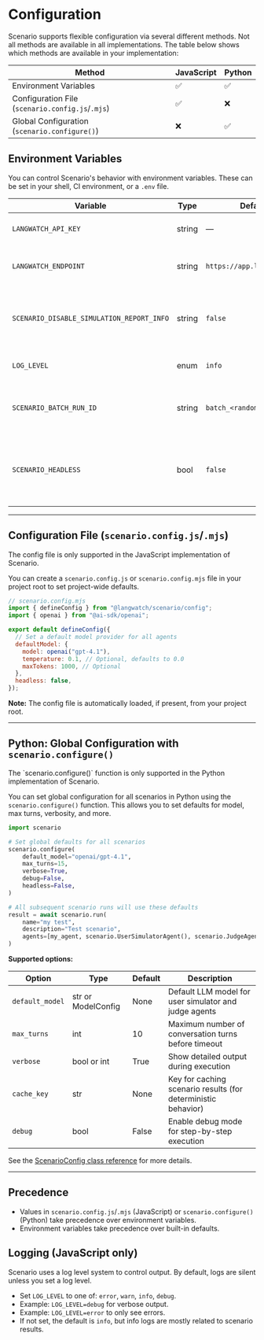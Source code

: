 
# Configuration

Scenario supports flexible configuration via several different methods. Not all methods are available in all implementations. The table below shows which methods are available in your implementation:

| Method                                           | JavaScript | Python |
| ------------------------------------------------ | ---------- | ------ |
| Environment Variables                            | ✅         | ✅     |
| Configuration File (`scenario.config.js`/`.mjs`) | ✅         | ❌     |
| Global Configuration (`scenario.configure()`)    | ❌         | ✅     |

## Environment Variables

You can control Scenario's behavior with environment variables. These can be set in your shell, CI environment, or a `.env` file.

| Variable                                  | Type   | Default                    | Description                                                          | JavaScript | Python |
| ----------------------------------------- | ------ | -------------------------- | -------------------------------------------------------------------- | ---------- | ------ |
| `LANGWATCH_API_KEY`                       | string | —                          | API key for LangWatch reporting.                                     | ✅         | ✅     |
| `LANGWATCH_ENDPOINT`                      | string | `https://app.langwatch.ai` | Endpoint for LangWatch reporting.                                    | ✅         | ✅     |
| `SCENARIO_DISABLE_SIMULATION_REPORT_INFO` | string | `false`                    | If set (to any value), disables simulation report info **messages**. | ✅         | ❌     |
| `LOG_LEVEL`                               | enum   | `info`                     | Log level: `error`, `warn`, `info`, `debug`.                         | ✅         | ❌     |
| `SCENARIO_BATCH_RUN_ID`                   | string | `batch_<random_id>`        | Unique ID for a batch of scenario runs (useful for CI).              | ✅         | ❌     |
| `SCENARIO_HEADLESS`                       | bool   | `false`                    | Disables opening the browser window when scenario starts.            | ✅         | ✅     |

---

## Configuration File (`scenario.config.js`/`.mjs`)

<Callout type="note">
  The config file is only supported in the JavaScript implementation of
  Scenario.
</Callout>

You can create a `scenario.config.js` or `scenario.config.mjs` file in your project root to set project-wide defaults.

```js
// scenario.config.mjs
import { defineConfig } from "@langwatch/scenario/config";
import { openai } from "@ai-sdk/openai";

export default defineConfig({
  // Set a default model provider for all agents
  defaultModel: {
    model: openai("gpt-4.1"),
    temperature: 0.1, // Optional, defaults to 0.0
    maxTokens: 1000, // Optional
  },
  headless: false,
});
```

**Note:** The config file is automatically loaded, if present, from your project root.

---

## Python: Global Configuration with `scenario.configure()`

<Callout type="note">
  The `scenario.configure()` function is only supported in the Python
  implementation of Scenario.
</Callout>

You can set global configuration for all scenarios in Python using the `scenario.configure()` function. This allows you to set defaults for model, max turns, verbosity, and more.

```python
import scenario

# Set global defaults for all scenarios
scenario.configure(
    default_model="openai/gpt-4.1",
    max_turns=15,
    verbose=True,
    debug=False,
    headless=False,
)

# All subsequent scenario runs will use these defaults
result = await scenario.run(
    name="my test",
    description="Test scenario",
    agents=[my_agent, scenario.UserSimulatorAgent(), scenario.JudgeAgent()]
)
```

**Supported options:**

| Option          | Type               | Default | Description                                                   |
| --------------- | ------------------ | ------- | ------------------------------------------------------------- |
| `default_model` | str or ModelConfig | None    | Default LLM model for user simulator and judge agents         |
| `max_turns`     | int                | 10      | Maximum number of conversation turns before timeout           |
| `verbose`       | bool or int        | True    | Show detailed output during execution                         |
| `cache_key`     | str                | None    | Key for caching scenario results (for deterministic behavior) |
| `debug`         | bool               | False   | Enable debug mode for step-by-step execution                  |

See the [ScenarioConfig class reference](https://github.com/langwatch/scenario/blob/main/python/scenario/config.py) for more details.

---

## Precedence

- Values in `scenario.config.js`/`.mjs` (JavaScript) or `scenario.configure()` (Python) take precedence over environment variables.
- Environment variables take precedence over built-in defaults.

## Logging (JavaScript only)

Scenario uses a log level system to control output. By default, logs are silent unless you set a log level.

- Set `LOG_LEVEL` to one of: `error`, `warn`, `info`, `debug`.
- Example: `LOG_LEVEL=debug` for verbose output.
- Example: `LOG_LEVEL=error` to only see errors.
- If not set, the default is `info`, but info logs are mostly related to scenario results.
